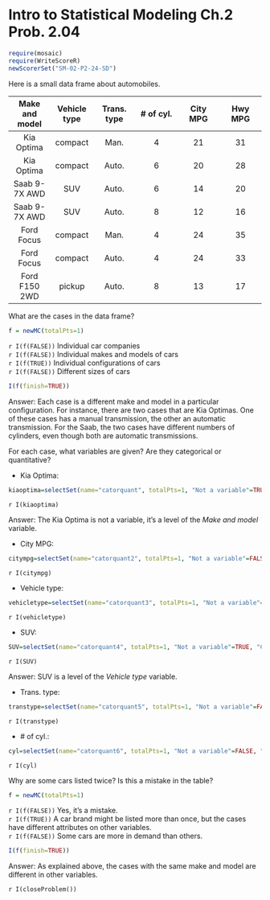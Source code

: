 Intro to Statistical Modeling Ch.2 Prob. 2.04
========================================================
```{r include=FALSE}
require(mosaic)
require(WriteScoreR)
newScorerSet("SM-02-P2-24-SD")
```

Here is a small data frame about automobiles.



Make and model | Vehicle type | Trans. type | \# of cyl. | City MPG | Hwy MPG
:-----:|:-----:|:-----:|:-----:|:-----:|:-----: 
Kia Optima | compact | Man. | 4 | 21 | 31
Kia Optima | compact | Auto. | 6 | 20 | 28
Saab 9-7X AWD | SUV | Auto. | 6 | 14 | 20
Saab 9-7X AWD | SUV | Auto. | 8 | 12 | 16
Ford Focus | compact | Man. | 4 | 24 | 35
Ford Focus | compact  | Auto. | 4 | 24 | 33
Ford F150 2WD | pickup  | Auto. | 8 | 13 | 17

What are the cases in the data frame?

```{r include=FALSE}
f = newMC(totalPts=1)
```

 `r I(f(FALSE))` Individual car companies     
 `r I(f(FALSE))` Individual makes and models of cars     
 `r I(f(TRUE))` Individual configurations of cars     
 `r I(f(FALSE))` Different sizes of cars     

```{r include=FALSE, results="hide"}
I(f(finish=TRUE))
```

<aside>
Answer: 
Each case is a different make and model in a particular
configuration.  For instance, there are two cases that are Kia
Optimas.  One of these cases has a manual transmission, the other an
automatic transmission.  For the Saab, the two cases have different
numbers of cylinders, even though both are automatic transmissions.
</aside>

For each case, what variables are given?  Are they categorical 
or quantitative?

 * Kia Optima:
 
```{r include=FALSE}
kiaoptima=selectSet(name="catorquant", totalPts=1, "Not a variable"=TRUE, "Categorical"=FALSE, "Quantitative"=FALSE)
```

 `r I(kiaoptima)`

<aside>
Answer:
The Kia Optima is not a variable, it's a level of the *Make and
  model* variable.
</aside>

 * City MPG:
```{r include=FALSE}
citympg=selectSet(name="catorquant2", totalPts=1, "Not a variable"=FALSE, "Categorical"=FALSE, "Quantitative"=TRUE)
```

 `r I(citympg)`

 * Vehicle type:
```{r include=FALSE}
vehicletype=selectSet(name="catorquant3", totalPts=1, "Not a variable"=FALSE, "Categorical"=TRUE, "Quantitative"=FALSE)
```
 
 `r I(vehicletype)`

 * SUV:
 
```{r include=FALSE}
SUV=selectSet(name="catorquant4", totalPts=1, "Not a variable"=TRUE, "Categorical"=FALSE, "Quantitative"=FALSE)
```

 `r I(SUV)`

<aside>
Answer:
SUV is a level of the *Vehicle type* variable.
</aside>

 * Trans. type:
 
```{r include=FALSE}
transtype=selectSet(name="catorquant5", totalPts=1, "Not a variable"=FALSE, "Categorical"=TRUE, "Quantitative"=FALSE)
```
 `r I(transtype)`

 * \# of cyl.:
 
```{r include=FALSE}
cyl=selectSet(name="catorquant6", totalPts=1, "Not a variable"=FALSE, "Categorical"=FALSE, "Quantitative"=TRUE)
```
 `r I(cyl)`

Why are some cars listed twice?  Is this a mistake in the table?

```{r include=FALSE}
f = newMC(totalPts=1)
```
 `r I(f(FALSE))` Yes, it's a mistake.   
 `r I(f(TRUE))` A car brand might be listed more than once, but the cases have different attributes on other variables.     
 `r I(f(FALSE))` Some cars are more in demand than others.     

```{r include=FALSE, results="hide"}
I(f(finish=TRUE))
```

<aside> Answer:
As explained above, the cases with the same make and model are
different in other variables.
</aside>

`r I(closeProblem())`


